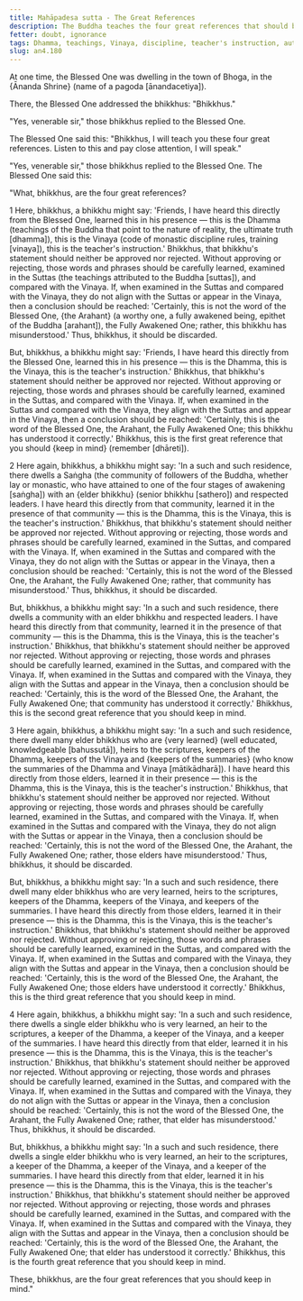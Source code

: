 ```yaml
---
title: Mahāpadesa sutta - The Great References
description: The Buddha teaches the four great references that should be kept in mind to determine the authenticity of the Dhamma, Vinaya, and the teacher's instruction.
fetter: doubt, ignorance
tags: Dhamma, teachings, Vinaya, discipline, teacher's instruction, authenticity, doubt, ignorance, reference, suttas, discourses, elders, bhikkhu, community, saṅgha, Ānanda Shrine, Bhoga, an, an4
slug: an4.180
---
```


At one time, the Blessed One was dwelling in the town of Bhoga, in the \{Ānanda Shrine} (name of a pagoda [ānandacetiya]).

There, the Blessed One addressed the bhikkhus: "Bhikkhus."

"Yes, venerable sir," those bhikkhus replied to the Blessed One.

The Blessed One said this: "Bhikkhus, I will teach you these four great references. Listen to this and pay close attention, I will speak."

"Yes, venerable sir," those bhikkhus replied to the Blessed One. The Blessed One said this:

"What, bhikkhus, are the four great references?

1 Here, bhikkhus, a bhikkhu might say: 'Friends, I have heard this directly from the Blessed One, learned this in his presence — this is the Dhamma (teachings of the Buddha that point to the nature of reality, the ultimate truth [dhamma]), this is the Vinaya (code of monastic discipline rules, training [vinaya]), this is the teacher's instruction.' Bhikkhus, that bhikkhu's statement should neither be approved nor rejected. Without approving or rejecting, those words and phrases should be carefully learned, examined in the Suttas (the teachings attributed to the Buddha [suttas]), and compared with the Vinaya. If, when examined in the Suttas and compared with the Vinaya, they do not align with the Suttas or appear in the Vinaya, then a conclusion should be reached: 'Certainly, this is not the word of the Blessed One, \{the Arahant} (a worthy one, a fully awakened being, epithet of the Buddha [arahant]), the Fully Awakened One; rather, this bhikkhu has misunderstood.' Thus, bhikkhus, it should be discarded.

But, bhikkhus, a bhikkhu might say: 'Friends, I have heard this directly from the Blessed One, learned this in his presence — this is the Dhamma, this is the Vinaya, this is the teacher's instruction.' Bhikkhus, that bhikkhu's statement should neither be approved nor rejected. Without approving or rejecting, those words and phrases should be carefully learned, examined in the Suttas, and compared with the Vinaya. If, when examined in the Suttas and compared with the Vinaya, they align with the Suttas and appear in the Vinaya, then a conclusion should be reached: 'Certainly, this is the word of the Blessed One, the Arahant, the Fully Awakened One; this bhikkhu has understood it correctly.' Bhikkhus, this is the first great reference that you should \{keep in mind} (remember [dhāreti]).

2 Here again, bhikkhus, a bhikkhu might say: 'In a such and such residence, there dwells a Saṅgha (the community of followers of the Buddha, whether lay or monastic, who have attained to one of the four stages of awakening [saṅgha]) with an \{elder bhikkhu} (senior bhikkhu [sathero]) and respected leaders. I have heard this directly from that community, learned it in the presence of that community — this is the Dhamma, this is the Vinaya, this is the teacher's instruction.' Bhikkhus, that bhikkhu's statement should neither be approved nor rejected. Without approving or rejecting, those words and phrases should be carefully learned, examined in the Suttas, and compared with the Vinaya. If, when examined in the Suttas and compared with the Vinaya, they do not align with the Suttas or appear in the Vinaya, then a conclusion should be reached: 'Certainly, this is not the word of the Blessed One, the Arahant, the Fully Awakened One; rather, that community has misunderstood.' Thus, bhikkhus, it should be discarded.

But, bhikkhus, a bhikkhu might say: 'In a such and such residence, there dwells a community with an elder bhikkhu and respected leaders. I have heard this directly from that community, learned it in the presence of that community — this is the Dhamma, this is the Vinaya, this is the teacher's instruction.' Bhikkhus, that bhikkhu's statement should neither be approved nor rejected. Without approving or rejecting, those words and phrases should be carefully learned, examined in the Suttas, and compared with the Vinaya. If, when examined in the Suttas and compared with the Vinaya, they align with the Suttas and appear in the Vinaya, then a conclusion should be reached: 'Certainly, this is the word of the Blessed One, the Arahant, the Fully Awakened One; that community has understood it correctly.' Bhikkhus, this is the second great reference that you should keep in mind.

3 Here again, bhikkhus, a bhikkhu might say: 'In a such and such residence, there dwell many elder bhikkhus who are \{very learned} (well educated, knowledgeable [bahussutā]), heirs to the scriptures, keepers of the Dhamma, keepers of the Vinaya and \{keepers of the summaries} (who know the summaries of the Dhamma and Vinaya [mātikādharā]). I have heard this directly from those elders, learned it in their presence — this is the Dhamma, this is the Vinaya, this is the teacher's instruction.' Bhikkhus, that bhikkhu's statement should neither be approved nor rejected. Without approving or rejecting, those words and phrases should be carefully learned, examined in the Suttas, and compared with the Vinaya. If, when examined in the Suttas and compared with the Vinaya, they do not align with the Suttas or appear in the Vinaya, then a conclusion should be reached: 'Certainly, this is not the word of the Blessed One, the Arahant, the Fully Awakened One; rather, those elders have misunderstood.' Thus, bhikkhus, it should be discarded.

But, bhikkhus, a bhikkhu might say: 'In a such and such residence, there dwell many elder bhikkhus who are very learned, heirs to the scriptures, keepers of the Dhamma, keepers of the Vinaya, and keepers of the summaries. I have heard this directly from those elders, learned it in their presence — this is the Dhamma, this is the Vinaya, this is the teacher's instruction.' Bhikkhus, that bhikkhu's statement should neither be approved nor rejected. Without approving or rejecting, those words and phrases should be carefully learned, examined in the Suttas, and compared with the Vinaya. If, when examined in the Suttas and compared with the Vinaya, they align with the Suttas and appear in the Vinaya, then a conclusion should be reached: 'Certainly, this is the word of the Blessed One, the Arahant, the Fully Awakened One; those elders have understood it correctly.' Bhikkhus, this is the third great reference that you should keep in mind.

4 Here again, bhikkhus, a bhikkhu might say: 'In a such and such residence, there dwells a single elder bhikkhu who is very learned, an heir to the scriptures, a keeper of the Dhamma, a keeper of the Vinaya, and a keeper of the summaries. I have heard this directly from that elder, learned it in his presence — this is the Dhamma, this is the Vinaya, this is the teacher's instruction.' Bhikkhus, that bhikkhu's statement should neither be approved nor rejected. Without approving or rejecting, those words and phrases should be carefully learned, examined in the Suttas, and compared with the Vinaya. If, when examined in the Suttas and compared with the Vinaya, they do not align with the Suttas or appear in the Vinaya, then a conclusion should be reached: 'Certainly, this is not the word of the Blessed One, the Arahant, the Fully Awakened One; rather, that elder has misunderstood.' Thus, bhikkhus, it should be discarded.

But, bhikkhus, a bhikkhu might say: 'In a such and such residence, there dwells a single elder bhikkhu who is very learned, an heir to the scriptures, a keeper of the Dhamma, a keeper of the Vinaya, and a keeper of the summaries. I have heard this directly from that elder, learned it in his presence — this is the Dhamma, this is the Vinaya, this is the teacher's instruction.' Bhikkhus, that bhikkhu's statement should neither be approved nor rejected. Without approving or rejecting, those words and phrases should be carefully learned, examined in the Suttas, and compared with the Vinaya. If, when examined in the Suttas and compared with the Vinaya, they align with the Suttas and appear in the Vinaya, then a conclusion should be reached: 'Certainly, this is the word of the Blessed One, the Arahant, the Fully Awakened One; that elder has understood it correctly.' Bhikkhus, this is the fourth great reference that you should keep in mind.

These, bhikkhus, are the four great references that you should keep in mind."